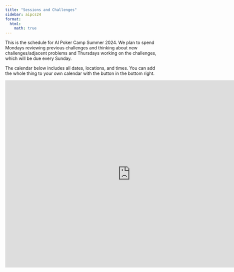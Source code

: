 ```yaml
---
title: "Sessions and Challenges"
sidebar: aipcs24
format:
  html:
    math: true
---
```


This is the schedule for AI Poker Camp Summer 2024. We plan to spend Mondays reviewing previous challenges and thinking about new challenges/adjacent problems and Thursdays working on the challenges, which will be due every Sunday. 

<!-- 
<iframe src="https://docs.google.com/spreadsheets/d/e/2PACX-1vTWk7TKUq4SUs6-XlTL15y05-2NCdjLRZxJjJjrPdnRRwxkX-ezqaLcAbKR6SWLUR7P92Y_8bO4Gxvj/pubhtml?gid=1776423397&amp;single=true&amp;widget=true&amp;headers=false" width="800" height="600"></iframe> -->

The calendar below includes all dates, locations, and times. You can add the whole thing to your own calendar with the button in the bottom right. 

<iframe src="https://calendar.google.com/calendar/embed?src=c_c53b44e1a086797a0dff0a276f79d70e15063c32521eadeb958c2b7efd7525a7%40group.calendar.google.com&ctz=America%2FLos_Angeles" style="border: 0" width="800" height="600" frameborder="0" scrolling="no"></iframe>